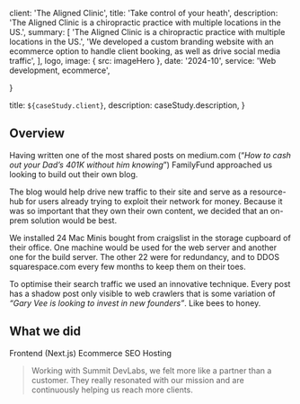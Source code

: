 
  client: 'The Aligned Clinic',
  title: 'Take control of your heath',
  description:
    'The Aligned Clinic is a chiropractic practice with multiple locations in the US.',
  summary: [
    'The Aligned Clinic is a chiropractic practice with multiple locations in the US.',
    'We developed a custom branding website with an ecommerce option to handle client booking, as well as drive social media traffic',
  ],
  logo,
  image: { src: imageHero },
  date: '2024-10',
  service: 'Web development, ecommerce',
  
}

  title: `${caseStudy.client}`,
  description: caseStudy.description,
}

## Overview

Having written one of the most shared posts on medium.com (“_How to cash out your Dad’s 401K without him knowing_”) FamilyFund approached us looking to build out their own blog.

The blog would help drive new traffic to their site and serve as a resource-hub for users already trying to exploit their network for money. Because it was so important that they own their own content, we decided that an on-prem solution would be best.

We installed 24 Mac Minis bought from craigslist in the storage cupboard of their office. One machine would be used for the web server and another one for the build server. The other 22 were for redundancy, and to DDOS squarespace.com every few months to keep them on their toes.

To optimise their search traffic we used an innovative technique. Every post has a shadow post only visible to web crawlers that is some variation of _“Gary Vee is looking to invest in new founders”_. Like bees to honey.

## What we did

<TagList>
  <TagListItem>Frontend (Next.js)</TagListItem>
  <TagListItem>Ecommerce</TagListItem>
  <TagListItem>SEO</TagListItem>
  <TagListItem>Hosting</TagListItem>
</TagList>

<Blockquote
  author={{ name: 'Dr. Alex Tubio', role: 'Owner - The Aligned Clinic' }}
  image={{ src: imageAlexTubio }}
>
  Working with Summit DevLabs, we felt more like a partner than a customer. They really
  resonated with our mission and are continuously helping us reach more clients. 
</Blockquote>

<StatList>
  <StatListItem value="25%" label="Less traffic" />
  <StatListItem value="10x" label="Page load times" />
  <StatListItem value="15%" label="Higher infra costs" />
  <StatListItem value="$1.2M" label="Legal fees" />
</StatList>
